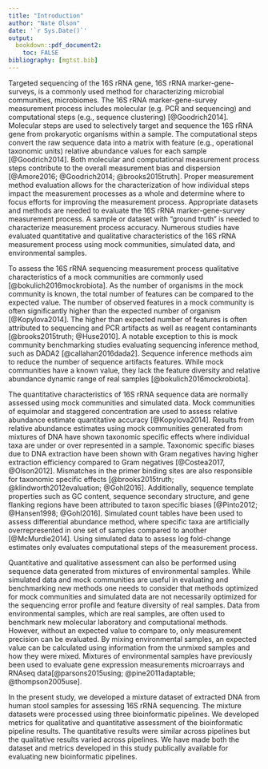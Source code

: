 ```yaml
---
title: "Introduction"
author: "Nate Olson"
date: '`r Sys.Date()`'
output:
  bookdown::pdf_document2:
    toc: FALSE
bibliography: [mgtst.bib]
---
```


Targeted sequencing of the 16S rRNA gene, 16S rRNA marker-gene-surveys, is a commonly used method for characterizing microbial communities, microbiomes.
The 16S rRNA marker-gene-survey measurement process includes molecular (e.g. PCR and sequencing) and computational steps (e.g., sequence clustering) [@Goodrich2014].
Molecular steps are used to selectively target and sequence the 16S rRNA gene from prokaryotic organisms within a sample.
The computational steps convert the raw sequence data into a matrix with feature (e.g., operational taxonomic units) relative abundance values for each sample [@Goodrich2014].
Both molecular and computational measurement process steps contribute to the overall measurement bias and dispersion [@Amore2016; @Goodrich2014; @brooks2015truth].
Proper measurement method evaluation allows for the characterization of how individual steps impact the measurement processes as a whole and determine where to focus efforts for improving the measurement process.
Appropriate datasets and methods are needed to evaluate the 16S rRNA marker-gene-survey measurement process.
A sample or dataset with "ground truth" is needed to characterize measurement process accuracy.
Numerous studies have evaluated quantitative and qualitative characteristics of the 16S rRNA measurement process using mock communities, simulated data, and environmental samples.


To assess the 16S rRNA sequencing measurement process qualitative characteristics of a mock communities are commonly used [@bokulich2016mockrobiota].
As the number of organisms in the mock community is known, the total number of features can be compared to the expected value.
The number of observed features in a mock community is often significantly higher than the expected number of organism [@Kopylova2014].
The higher than expected number of features is often attributed to sequencing and PCR artifacts as well as reagent contaminants [@brooks2015truth; @Huse2010].
A notable exception to this is mock community benchmarking studies evaluating sequencing inference method, such as DADA2 [@callahan2016dada2].
Sequence inference methods aim to reduce the number of sequence artifacts features.
While mock communities have a known value, they lack the feature diversity and relative abundance dynamic range of real samples [@bokulich2016mockrobiota].


The quantitative characteristics of 16S rRNA sequence data are normally assessed using mock communities and simulated data.
Mock communities of equimolar and staggered concentration are used to assess relative abundance estimate quantitative accuracy [@Kopylova2014].
Results from relative abundance estimates using mock communities generated from mixtures of DNA have shown taxonomic specific effects where individual taxa are under or over represented in a sample.
Taxonomic specific biases due to DNA extraction have been shown with Gram negatives having higher extraction efficiency compared to Gram negatives [@Costea2017, @Olson2012].
Mismatches in the primer binding sites are also responsible for taxonomic specific effects [@brooks2015truth; @klindworth2012evaluation; @Gohl2016].
Additionally, sequence template properties such as GC content, sequence secondary structure, and gene flanking regions have been attributed to taxon specific biases [@Pinto2012; @Hansen1998; @Gohl2016].
Simulated count tables have been used to assess differential abundance method, where specific taxa are artificially overrepresented in one set of samples compared to another [@McMurdie2014].
Using simulated data to assess log fold-change estimates only evaluates computational steps of the measurement process.


Quantitative and qualitative assessment can also be performed using sequence data generated from mixtures of environmental samples.
While simulated data and mock communities are useful in evaluating and benchmarking new methods one needs to consider that methods optimized for mock communities and simulated data are not necessarily optimized for the sequencing error profile and feature diversity of real samples.
Data from environmental samples, which are real samples, are often used to benchmark new molecular laboratory and computational methods.
However, without an expected value to compare to, only measurement precision can be evaluated.
By mixing environmental samples, an expected value can be calculated using information from the unmixed samples and how they were mixed.
Mixtures of environmental samples have previously been used to evaluate gene expression measurements microarrays and RNAseq data[@parsons2015using; @pine2011adaptable; @thompson2005use].


In the present study, we developed a mixture dataset of extracted DNA from human stool samples for assessing 16S rRNA sequencing.
The mixture datasets were processed using three bioinformatic pipelines.
We developed metrics for qualitative and quantitative assessment of the bioinformatic pipeline results.
The quantitative results were similar across pipelines but the qualitative results varied across pipelines.
We have made both the dataset and metrics developed in this study publically available for evaluating new bioinformatic pipelines.


<!-- A key step in the measurement process is clustering, the grouping of sequences into biologically relevant units, or operational taxonomic units (OTUs).
There are a number of different clustering methods.
The two most commonly used clustering methods are _de-novo_ clustering and open-reference clustering.
_de-novo_ clustering algorithms group sequences based on a defined similarity threshold [@westcott2015novo].
Open-reference clustering matches sequences to a set of previously clustered reference sequences (_de-novo_) then perform _de-novo_ clustering on the sequences in the dataset that do not match to sequences in the reference dataset with the desired similarity threshold [@he2015stability].
A third methods for clustering, sequence inference, uses statistical models or algorithms to differentiate true biological sequences within a dataset from sequencing errors [@callahan2016dada2;@amir2017deblur;@eren2015minimum].

Further challenging the measurement process is the compositional nature of the 16S data, that is the proportion of an organism within a sample is being measured and not the absolute abundance [@tsilimigras2016compositional].
Sequencing data only provide information regarding the relative abundance of organisms within a samples to other organisms within the same sample.
# When comparing the relative abundance of an organism across samples you are comparing organismal abundance relative to the rest of the organisms within the sample.
As a result an organism can have the same absolute abundance in two samples but due to differences in either the microbial community composition or for targeted assays such as 16S metagenomics differences in the proportion of human DNA in the sample.  -->



<!-- As with mock communities, simulated sequencing data has an expected value that can be used for benchmarking.  -->
<!-- However, as the sequencing error profile is not completely understood, simulated data does not recapitulate sequencing data generated from an environmental sample.  -->
